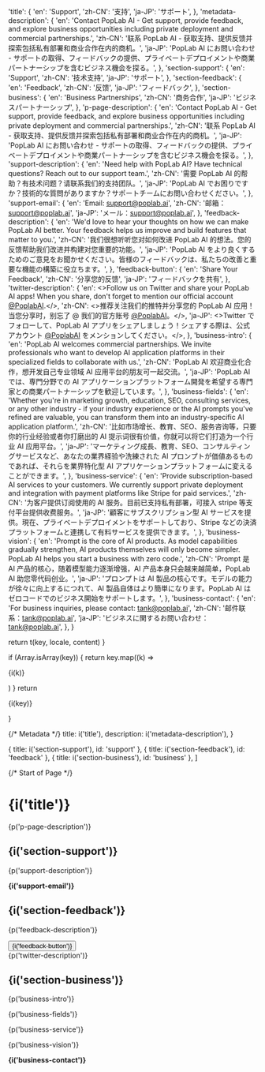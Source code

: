 

  'title': {
    'en': 'Support',
    'zh-CN': '支持',
    'ja-JP': 'サポート',
  },
  'metadata-description': {
    'en': 'Contact PopLab AI - Get support, provide feedback, and explore business opportunities including private deployment and commercial partnerships.',
    'zh-CN': '联系 PopLab AI - 获取支持、提供反馈并探索包括私有部署和商业合作在内的商机。',
    'ja-JP': 'PopLab AI にお問い合わせ - サポートの取得、フィードバックの提供、プライベートデプロイメントや商業パートナーシップを含むビジネス機会を探る。',
  },
  'section-support': {
    'en': 'Support',
    'zh-CN': '技术支持',
    'ja-JP': 'サポート',
  },
  'section-feedback': {
    'en': 'Feedback',
    'zh-CN': '反馈',
    'ja-JP': 'フィードバック',
  },
  'section-business': {
    'en': 'Business Partnerships',
    'zh-CN': '商务合作',
    'ja-JP': 'ビジネスパートナーシップ',
  },
  'p-page-description': {
    'en': 'Contact PopLab AI - Get support, provide feedback, and explore business opportunities including private deployment and commercial partnerships.',
    'zh-CN': '联系 PopLab AI - 获取支持、提供反馈并探索包括私有部署和商业合作在内的商机。',
    'ja-JP': 'PopLab AI にお問い合わせ - サポートの取得、フィードバックの提供、プライベートデプロイメントや商業パートナーシップを含むビジネス機会を探る。',
  },
  'support-description': {
    'en': 'Need help with PopLab AI? Have technical questions? Reach out to our support team.',
    'zh-CN': '需要 PopLab AI 的帮助？有技术问题？请联系我们的支持团队。',
    'ja-JP': 'PopLab AI でお困りですか？技術的な質問がありますか？サポートチームにお問い合わせください。',
  },
  'support-email': {
    'en': 'Email: support@poplab.ai',
    'zh-CN': '邮箱：support@poplab.ai',
    'ja-JP': 'メール：support@poplab.ai',
  },
  'feedback-description': {
    'en': 'We\'d love to hear your thoughts on how we can make PopLab AI better. Your feedback helps us improve and build features that matter to you.',
    'zh-CN': '我们很想听听您对如何改进 PopLab AI 的想法。您的反馈帮助我们改进并构建对您重要的功能。',
    'ja-JP': 'PopLab AI をより良くするためのご意見をお聞かせください。皆様のフィードバックは、私たちの改善と重要な機能の構築に役立ちます。',
  },
  'feedback-button': {
    'en': 'Share Your Feedback',
    'zh-CN': '分享您的反馈',
    'ja-JP': 'フィードバックを共有',
  },
  'twitter-description': {
    'en': <>Follow us on Twitter and share your PopLab AI apps! When you share, don\'t forget to mention our official account <a href="https://x.com/PoplabAI" target="_blank">@PoplabAI</a>.</>,
    'zh-CN': <>推荐关注我们的推特并分享您的 PopLab AI 应用！当您分享时，别忘了 @ 我们的官方账号 <a href="https://x.com/PoplabAI" target="_blank">@PoplabAI</a>。</>,
    'ja-JP': <>Twitter でフォローして、PopLab AI アプリをシェアしましょう！シェアする際は、公式アカウント <a href="https://x.com/PoplabAI" target="_blank">@PoplabAI</a> をメンションしてください。</>,
  },
  'business-intro': {
    'en': 'PopLab AI welcomes commercial partnerships. We invite professionals who want to develop AI application platforms in their specialized fields to collaborate with us.',
    'zh-CN': 'PopLab AI 欢迎商业化合作，想开发自己专业领域 AI 应用平台的朋友可一起交流。',
    'ja-JP': 'PopLab AI では、専門分野での AI アプリケーションプラットフォーム開発を希望する専門家との商業パートナーシップを歓迎しています。',
  },
  'business-fields': {
    'en': 'Whether you\'re in marketing growth, education, SEO, consulting services, or any other industry - if your industry experience or the AI prompts you\'ve refined are valuable, you can transform them into an industry-specific AI application platform.',
    'zh-CN': '比如市场增长、教育、SEO、服务咨询等，只要你的行业经验或者你打磨出的 AI 提示词很有价值，你就可以将它们打造为一个行业 AI 应用平台。',
    'ja-JP': 'マーケティング成長、教育、SEO、コンサルティングサービスなど、あなたの業界経验や洗練された AI プロンプトが価値あるものであれば、それらを業界特化型 AI アプリケーションプラットフォームに変えることができます。',
  },
  'business-service': {
    'en': 'Provide subscription-based AI services to your customers. We currently support private deployment and integration with payment platforms like Stripe for paid services.',
    'zh-CN': '为客户提供订阅使用的 AI 服务。目前已支持私有部署，可接入 stripe 等支付平台提供收费服务。',
    'ja-JP': '顧客にサブスクリプション型 AI サービスを提供。現在、プライベートデプロイメントをサポートしており、Stripe などの決済プラットフォームと連携して有料サービスを提供できます。',
  },
  'business-vision': {
    'en': 'Prompt is the core of AI products. As model capabilities gradually strengthen, AI products themselves will only become simpler. PopLab AI helps you start a business with zero code.',
    'zh-CN': 'Prompt 是 AI 产品的核心，随着模型能力逐渐增强，AI 产品本身只会越来越简单，PopLab AI 助您零代码创业。',
    'ja-JP': 'プロンプトは AI 製品の核心です。モデルの能力が徐々に向上するにつれて、AI 製品自体はより簡単になります。PopLab AI はゼロコードでのビジネス開始をサポートします。',
  },
  'business-contact': {
    'en': 'For business inquiries, please contact: tank@poplab.ai',
    'zh-CN': '邮件联系：tank@poplab.ai',
    'ja-JP': 'ビジネスに関するお問い合わせ：tank@poplab.ai',
  },
}

  return t(key, locale, content)
}

  if (Array.isArray(key)) {
    return key.map((k) => <p>{i(k)}</p>)
  }
  return <p>{i(key)}</p>
}

{/* Metadata */}
  title: i('title'),
  description: i('metadata-description'),
}

  { title: i('section-support'), id: 'support' },
  { title: i('section-feedback'), id: 'feedback' },
  { title: i('section-business'), id: 'business' },
]

{/* Start of Page */}

# {i('title')}
<div className="lead">
  {p('p-page-description')}
</div>

## {i('section-support')}

{p('support-description')}

**{i('support-email')}**

## {i('section-feedback')}

{p('feedback-description')}

<div className="not-prose my-6">
  <Button href="https://tally.so/r/n0YjyB" arrow="right">
    {i('feedback-button')}
  </Button>
</div>

<Note>
{p('twitter-description')}
</Note>

## {i('section-business')}

{p('business-intro')}

{p('business-fields')}

{p('business-service')}

{p('business-vision')}

**{i('business-contact')}**


